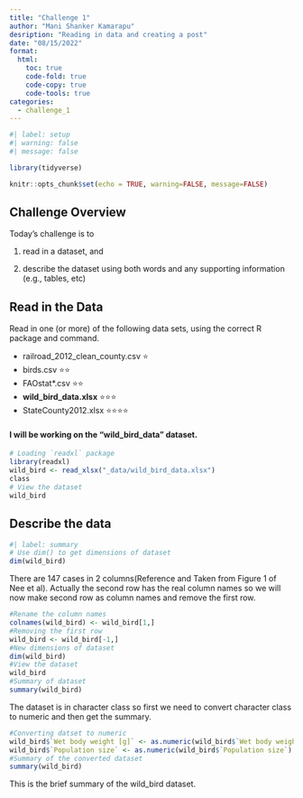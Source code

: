 ```yaml
---
title: "Challenge 1"
author: "Mani Shanker Kamarapu"
desription: "Reading in data and creating a post"
date: "08/15/2022"
format:
  html:
    toc: true
    code-fold: true
    code-copy: true
    code-tools: true
categories:
  - challenge_1
---
```


```r
#| label: setup
#| warning: false
#| message: false

library(tidyverse)

knitr::opts_chunk$set(echo = TRUE, warning=FALSE, message=FALSE)
```

## Challenge Overview

Today's challenge is to

1)  read in a dataset, and

2)  describe the dataset using both words and any supporting information (e.g., tables, etc)

## Read in the Data

Read in one (or more) of the following data sets, using the correct R package and command.

-   railroad_2012_clean_county.csv ⭐
-   birds.csv ⭐⭐
-   FAOstat\*.csv ⭐⭐
-   **wild_bird_data.xlsx** ⭐⭐⭐
-   StateCounty2012.xlsx ⭐⭐⭐⭐

#### I will be working on the "wild_bird_data" dataset.


```r
# Loading `readxl` package
library(readxl)
wild_bird <- read_xlsx("_data/wild_bird_data.xlsx")
class
# View the dataset
wild_bird

```

## Describe the data

```r
#| label: summary
# Use dim() to get dimensions of dataset
dim(wild_bird)
```
There are 147 cases in 2 columns(Reference and Taken from Figure 1 of Nee et al).
Actually the second row has the real column names so we will now make second row as column names and remove the first row.

```r
#Rename the column names
colnames(wild_bird) <- wild_bird[1,]
#Removing the first row
wild_bird <- wild_bird[-1,]
#New dimensions of dataset
dim(wild_bird)
#View the dataset
wild_bird
#Summary of dataset
summary(wild_bird)
```
The dataset is in character class so first we need to convert character class to numeric and then get the summary.

```r
#Converting datset to numeric
wild_bird$`Wet body weight [g]` <- as.numeric(wild_bird$`Wet body weight [g]`)
wild_bird$`Population size` <- as.numeric(wild_bird$`Population size`)
#Summary of the converted dataset
summary(wild_bird)
```
This is the brief summary of the wild_bird dataset.

